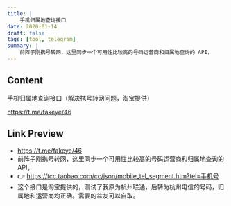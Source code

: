 ```yaml
---
title: |
    手机归属地查询接口
date: 2020-01-14
draft: false
tags: [tool, telegram]
summary: |
    前阵子刚携号转网，这里同步一个可用性比较高的号码运营商和归属地查询的 API，
---
```


## Content

手机归属地查询接口（解决携号转网问题，淘宝提供）

https://t.me/fakeye/46

## Link Preview

- https://t.me/fakeye/46
- 前阵子刚携号转网，这里同步一个可用性比较高的号码运营商和归属地查询的 API，
-  👉 https://tcc.taobao.com/cc/json/mobile_tel_segment.htm?tel=手机号
- 这个接口是淘宝提供的，测试了我原为杭州联通，后转为杭州电信的号码，归属地和运营商均正确。需要的盆友可以自取。

